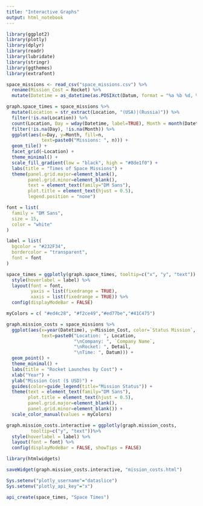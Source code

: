 ```yaml
---
title: "Interactive Graphs"
output: html_notebook
---
```


```r
library(ggplot2)
library(plotly)
library(dplyr)
library(readr)
library(lubridate)
library(stringr)
library(ggthemes)
library(extrafont)

space_missions <- read_csv("space_missions.csv") %>%
  rename(Mission_Cost = Rocket) %>%
  mutate(Datetime = as_datetime(as.POSIXct(Datum, format = "%a %b %d, %Y %H:%M UTC")))
```

```r
graph.space_times = space_missions %>%
  mutate(Location = str_extract(Location, "(USA)|(Russia)")) %>%
  filter(!is.na(Location)) %>%
  count(Location, Day = wday(Datetime, label=TRUE), Month = month(Datetime, label=TRUE)) %>%
  filter(!is.na(Day), !is.na(Month)) %>%
  ggplot(aes(x=Day, y=Month, fill=n,
             text=paste0("Missions: ", n))) +
  geom_tile() +
  facet_grid(~Location) +
  theme_minimal() +
  scale_fill_gradient(low = "black", high = "#8de1f0") +
  labs(title = "Times of Space Missions") +
  theme(panel.grid.major=element_blank(),
        panel.grid.minor=element_blank(),
        text = element_text(family="DM Sans"),
        plot.title = element_text(hjust = 0.5),
        legend.position = "none")
```

```r
font = list(
  family = "DM Sans",
  size = 15,
  color = "white"
)

label = list(
  bgcolor = "#232F34",
  bordercolor = "transparent",
  font = font
)

space_times = ggplotly(graph.space_times, tooltip=c("x", "y", "text")) %>%
  style(hoverlabel = label) %>%
  layout(font = font,
         yaxis = list(fixedrange = TRUE),
         xaxis = list(fixedrange = TRUE)) %>%
  config(displayModeBar = FALSE)
```

```r
myColors = c( "#ed4c28", "#f2ce49","#ed77be","#41C475")

graph.mission_costs = space_missions %>%
  ggplot(aes(x=year(Datetime), y=Mission_Cost, color=`Status Mission`,
             text=paste0("Location: ", Location,
                         "\nCompany: ", `Company Name`,
                         "\nRocket: ", Detail,
                         "\nTime: ", Datum))) +
  geom_point() +
  theme_minimal() +
  labs(title = "Rocket Launches by Cost") +
  xlab("Year") +
  ylab("Mission Cost ($ USD)") +
  guides(color=guide_legend(title="Mission Status")) +
  theme(text = element_text(family="DM Sans"),
        plot.title = element_text(hjust = 0.5),
        panel.grid.major=element_blank(),
        panel.grid.minor=element_blank()) + 
  scale_color_manual(values = myColors)
```

```r
graph.mission_costs.interactive = ggplotly(graph.mission_costs,
         tooltip=c("y", "text"))%>%
  style(hoverlabel = label) %>%
  layout(font = font) %>%
  config(displayModeBar = FALSE, showTips = FALSE)
```

```r
library(htmlwidgets)

saveWidget(graph.mission_costs.interactive, "mission_costs.html")

```

```r
Sys.setenv("plotly_username"="dataslice")
Sys.setenv("plotly_api_key"="x")

api_create(space_times, "Space Times")
```

